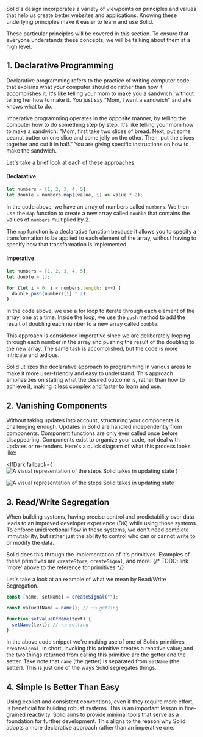 
<Title> Thinking Solid </Title>

Solid's design incorporates a variety of viewpoints on principles and values that help us create better websites and applications. Knowing these underlying principles make it easier to learn and use Solid.

These particular principles will be covered in this section. To ensure that everyone understands these concepts, we will be talking about them at a high level.

## 1. Declarative Programming

Declarative programming refers to the practice of writing computer code that explains what your computer should do rather than how it accomplishes it. It's like telling your mom to make you a sandwich, without telling her how to make it. You just say "Mom, I want a sandwich" and she knows what to do.

Imperative programming operates in the opposite manner, by telling the computer how to do something step by step. It's like telling your mom how to make a sandwich: "Mom, first take two slices of bread. Next, put some peanut butter on one slice and some jelly on the other. Then, put the slices together and cut it in half." You are giving specific instructions on how to make the sandwich.

Let's take a brief look at each of these approaches.

#### Declarative

```js
let numbers = [1, 2, 3, 4, 5];
let double = numbers.map((value, i) => value * 2);
```

In the code above, we have an array of numbers called `numbers`. We then use the `map` function to create a new array called `double` that contains the values of `numbers` multiplied by 2.

The `map` function is a declarative function because it allows you to specify a transformation to be applied to each element of the array, without having to specify how that transformation is implemented.

#### Imperative

```js
let numbers = [1, 2, 3, 4, 5];
let double = [];

for (let i = 0; i < numbers.length; i++) {
  double.push(numbers[i] * 2);
}
```

In the code above, we use a for loop to iterate through each element of the array, one at a time. Inside the loop, we use the `push` method to add the result of doubling each number to a new array called `double`.

This approach is considered imperative since we are deliberately looping through each number in the array and pushing the result of the doubling to the new array. The same task is accomplished, but the code is more intricate and tedious.

Solid utilizes the declarative approach to programming in various areas to make it more user-friendly and easy to understand. This approach emphasizes on stating what the desired outcome is, rather than how to achieve it, making it less complex and faster to learn and use.

## 2. Vanishing Components

Without taking updates into account, structuring your components is challenging enough. Updates in Solid are handled independently from components. Component functions are only ever called once before disappearing. Components exist to organize your code, not deal with updates or re-renders. Here's a quick diagram of what this process looks like:

<IfDark
  fallback={
    <img
      src="/images/foundations/thinking-solid/solid-simple-state-update-light.svg"
      alt="A visual representation of the steps Solid takes in updating state"
    />
  }
>
  <img
    src="/images/foundations/thinking-solid/solid-simple-state-update-dark.svg"
    alt="A visual representation of the steps Solid takes in updating state"
  />
</IfDark>

## 3. Read/Write Segregation

When building systems, having precise control and predictability over data leads to an improved developer experience (DX) while using those systems. To enforce unidirectional flow in these systems, we don't need complete immutability, but rather just the ability to control who can or cannot write to or modify the data.

Solid does this through the implementation of it's primitives. Examples of these primitives are `createStore`, `createSignal`, and more.
{/* TODO: link 'more' above to the reference for primitives */}

Let's take a look at an example of what we mean by Read/Write Segregation.

```js
const [name, setName] = createSignal("");

const valueOfName = name(); // 👈 getting

function setValueOfName(text) {
  setName(text); // 👈 setting
}
```

In the above code snippet we're making use of one of Solids primitives, `createSignal`. In short, invoking this primitive creates a reactive value; and the two things returned from calling this primitive are the getter and the setter. Take note that `name` (the getter) is separated from `setName` (the setter). This is just one of the ways Solid segregates things.

## 4. Simple Is Better Than Easy

Using explicit and consistent conventions, even if they require more effort, is beneficial for building robust systems. This is an important lesson in fine-grained reactivity. Solid aims to provide minimal tools that serve as a foundation for further development. This aligns to the reason why Solid adopts a more declarative approach rather than an imperative one.
